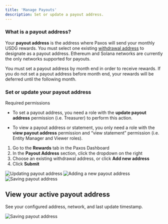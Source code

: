 ```yaml
---
title: 'Manage Payouts'
description: Set or update a payout address.
---
```

[addresses]: dashboard/addresses.mdx
[fiat]: dashboard/fiat.mdx

### What is a payout address?

Your **payout address** is the address where Paxos will send your monthly USDG rewards. You must select one existing [withdrawal address](https://docs.paxos.com/dashboard/addresses) to designate as a payout address. Ethereum and Solana networks are currently the only networks supported for payouts. 

<Warning>
You must set a payout address by month end in order to receive rewards. If you do not set a payout address before month end, your rewards will be deferred until the following month. 
</Warning>

### Set or update your payout address
<Warning>

 Required permissions

- To set a payout address, you need a role with the **update payout address** permission (i.e. Treasurer) to perform this action.

- To view a payout address or statement, you only need a role with the **view payout address** permission and “view statement” permission (i.e. Entity Manager and Viewer roles).

</Warning>

1. Go to the **Rewards** tab in the Paxos Dashboard
2. In the **Payout Address** section, click the dropdown on the right
3. Choose an existing withdrawal address, or click **Add new address**
4. Click **Submit**

![Updating payout address](/images/rewards-payout-change.png)
![Adding a new payout address](/images/rewards-payout-add-address.png)
![Saving payout address](/images/rewards-payout-save-address.png)

## View your active payout address

See your configured address, network, and last update timestamp.

![Saving payout address](/images/rewards-view-active-payouts.png)
